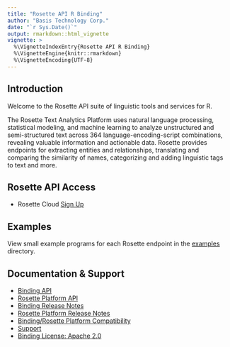 ```yaml
---
title: "Rosette API R Binding"
author: "Basis Technology Corp."
date: "`r Sys.Date()`"
output: rmarkdown::html_vignette
vignette: >
  %\VignetteIndexEntry{Rosette API R Binding}
  %\VignetteEngine{knitr::rmarkdown}
  %\VignetteEncoding{UTF-8}
---
```



## Introduction
Welcome to the Rosette API suite of linguistic tools and services for R.

The Rosette Text Analytics Platform uses natural language processing, statistical modeling, and machine learning to analyze unstructured and semi-structured text across 364 language-encoding-script combinations, revealing valuable information and actionable data. Rosette provides endpoints for extracting entities and relationships, translating and comparing the similarity of names, categorizing and adding linguistic tags to text and more.

## Rosette API Access
- Rosette Cloud [Sign Up](https://developer.rosette.com/signup)

## Examples
View small example programs for each Rosette endpoint
in the [examples](https://github.com/rosette-api/R-Binding/tree/develop/examples) directory.

## Documentation & Support
- [Binding API](https://cran.r-project.org/package=rosetteApi/rosetteApi.pdf)
- [Rosette Platform API](https://developer.rosette.com/features-and-functions)
- [Binding Release Notes](https://github.com/rosette-api/R-Binding/wiki/Release-Notes)
- [Rosette Platform Release Notes](https://support.rosette.com/hc/en-us/articles/360018354971-Release-Notes)
- [Binding/Rosette Platform Compatibility](https://developer.rosette.com/features-and-functions?r#)
- [Support](https://support.rosette.com)
- [Binding License: Apache 2.0](https://github.com/rosette-api/R-Binding/blob/develop/LICENSE)
